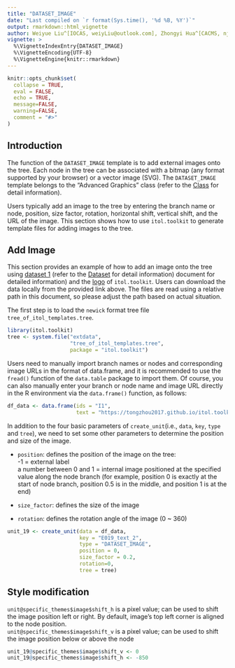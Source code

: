 ---
title: "DATASET_IMAGE"
date: "Last compiled on `r format(Sys.time(), '%d %B, %Y')`"
output: rmarkdown::html_vignette
author: Weiyue Liu^[IOCAS, weiyLiu@outlook.com], Zhongyi Hua^[CACMS, njbxhzy@hotmail.com], Tong Zhou^[IOCAS, tongzhou2017@gmail.com]
vignette: >
  %\VignetteIndexEntry{DATASET_IMAGE}
  %\VignetteEncoding{UTF-8}
  %\VignetteEngine{knitr::rmarkdown}
---

```{r, include = FALSE}
knitr::opts_chunk$set(
  collapse = TRUE,
  eval = FALSE,
  echo = TRUE,
  message=FALSE,
  warning=FALSE,
  comment = "#>"
)
```

## Introduction
The function of the `DATASET_IMAGE` template is to add external images onto the tree. Each node in the tree can be associated with a bitmap (any format supported by your browser) or a vector image (SVG). The `DATASET_IMAGE` template belongs to the "Advanced Graphics" class (refer to the [Class]() for detail information).

Users typically add an image to the tree by entering the branch name or node, position, size factor, rotation, horizontal shift, vertical shift, and the URL of the image. This section shows how to use `itol.toolkit` to generate template files for adding images to the tree.

## Add Image
This section provides an example of how to add an image onto the tree using [dataset 1](https://github.com/TongZhou2017/itol.toolkit/tree/master/inst/extdata/dataset1) (refer to the [Dataset](https://tongzhou2017.github.io/itol.toolkit/articles/Datasets.html) for detail information) document for detailed information) and the [logo](https://tongzhou2017.github.io/itol.toolkit/reference/figures/itol.toolkit_logo.jpg) of `itol.toolkit`. Users can download the data locally from the provided link above. The files are read using a relative path in this document, so please adjust the path based on actual situation.

The first step is to load the `newick` format tree file `tree_of_itol_templates.tree`.
```{r load data}
library(itol.toolkit)
tree <- system.file("extdata",
                    "tree_of_itol_templates.tree",
                    package = "itol.toolkit")
```
Users need to manually import branch names or nodes and corresponding image URLs in the format of data.frame, and it is recommended to use the `fread()` function of the `data.table` package to import them. Of course, you can also manually enter your branch or node name and image URL directly in the R environment via the `data.frame()` function, as follows:
```{r data process}
df_data <- data.frame(ids = "I1",
                      text = "https://tongzhou2017.github.io/itol.toolkit/reference/figures/itol.toolkit_logo.jpg")
```
In addition to the four basic parameters of `create_unit`(i.e., `data`, `key`, `type` and `tree`), we need to set some other parameters to determine the position and size of the image.

- `position`: defines the position of the image on the tree:  
\-1 = external label  
a number between 0 and 1 = internal image positioned at the specified value along the node branch (for example, position 0 is exactly at the start of node branch, position 0.5 is in the middle, and position 1 is at the end)

- `size_factor`: defines the size of the image

- `rotation`: defines the rotation angle of the image (0 ~ 360)

```{r creat unit}
unit_19 <- create_unit(data = df_data,
                       key = "E019_text_2",
                       type = "DATASET_IMAGE",
                       position = 0,
                       size_factor = 0.2,
                       rotation=0,
                       tree = tree)
```

## Style modification
`unit@specific_themes$image$shift_h` is a pixel value; can be used to shift the image position left or right. By default, image's top left corner is aligned to the node position.  
`unit@specific_themes$image$shift_v` is a pixel value; can be used to shift the image position below or above the node
```{r style modify}
unit_19@specific_themes$image$shift_v <- 0
unit_19@specific_themes$image$shift_h <- -850
```